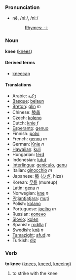 ===Pronunciation===
*nē, /niː/, /ni:/
*:[[Rhymes:English:-iː|Rhymes: -iː]]

=== Noun ===
'''knee''' ([[knees]])

====Derived terms====
*[[kneecap]]

==== Translations ====
*Arabic: [[رّكبة]]
*[[Basque]]: [[belaun]]
*[[Breton]]: [[glin]] ''m''
*Chinese: [[膝盖]]
*Czech: [[koleno]]
*Dutch: [[knie]] ''f''
*[[Esperanto]]: [[genuo]]
*Finnish: [[polvi]]
*French: [[genou]] ''m''
*German: [[Knie]] ''n''
*[[Hawaiian]]: [[kuli]]
*Hungarian: [[térd]]
*Indonesian: [[lutut]]
*[[Interlingua]]: [[geniculo]], [[genu]]
*Italian: [[ginocchio]] ''m''
*Japanese: [[膝]] ([[ひざ]], hiza)
*Korean: [[무릎]] (mureup)
*Latin: [[genu]] ''n''
*Norwegian: [[kne]] ''n''
*[[Pitjantjatjara]]: [[muṯi]]
*Polish: [[kolano]]
*Portuguese: [[joelho]] ''m''
*Russian: [[колено]]
*[[Slovio]]: [[kolen]]
*Spanish: [[rodilla]] ''f''
*Swedish: [[knä]] ''n''
*[[Tamazight]]: [[afud]] ''m''
*Turkish: [[diz]]

===Verb===
'''to knee''' ([[knees]], [[kneed]], [[kneeing]])

# to strike with the knee